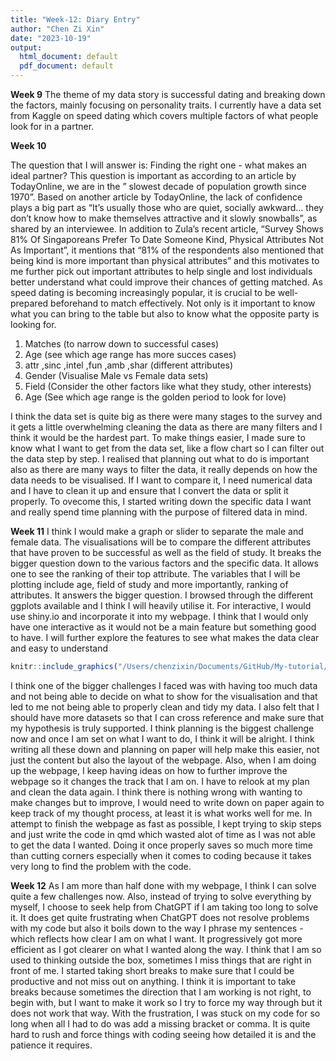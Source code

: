 ```yaml
---
title: "Week-12: Diary Entry"
author: "Chen Zi Xin"
date: "2023-10-19"
output:
  html_document: default
  pdf_document: default
---
```

**Week 9**
The theme of my data story is successful dating and breaking down the factors, mainly focusing on personality traits. I currently have a data set from Kaggle on speed dating which covers multiple factors of what people look for in a partner.	 

**Week 10**

The question that I will answer is: Finding the right one - what makes an ideal partner? This question is important as according to an article by TodayOnline, we are in the " slowest decade of population growth since 1970". Based on another article by TodayOnline, the lack of confidence plays a big part as "It’s usually those who are quiet, socially awkward... they don't know how to make themselves attractive and it slowly snowballs", as shared by an interviewee. In addition to Zula's recent article, "Survey Shows 81% Of Singaporeans Prefer To Date Someone Kind, Physical Attributes Not As Important", it mentions that "81% of the respondents also mentioned that being kind is more important than physical attributes" and this motivates to me further pick out important attributes to help single and lost individuals better understand what could improve their chances of getting matched. As speed dating is becoming increasingly popular, it is crucial to be well-prepared beforehand to match effectively. Not only is it important to know what you can bring to the table but also to know what the opposite party is looking for.

1. Matches (to narrow down to successful cases)
2. Age (see which age range has more succes cases)
3. attr ,sinc ,intel ,fun ,amb ,shar (different attributes)
4. Gender (Visualise Male vs Female data sets)
5. Field (Consider the other factors like what they study, other interests)
6. Age (See which age range is the golden period to look for love)

I think the data set is quite big as there were many stages to the survey and it gets a little overwhelming cleaning the data as there are many filters and I think it would be the hardest part. To make things easier, I made sure to know what I want to get from the data set, like a flow chart so I can filter out the data step by step. I realised that planning out what to do is important also as there are many ways to filter the data, it really depends on how the data needs to be visualised. If I want to compare it, I need numerical data and I have to clean it up and ensure that I convert the data or split it properly. To ovecome this, I started writing down the specific data I want and really spend time planning with the purpose of filtered data in mind.

**Week 11**
I think I would make a graph or slider to separate the male and female data. The visualisations will be to compare the different attributes that have proven to be successful as well as the field of study. It breaks the bigger question down to the various factors and the specific data. It allows one to see the ranking of their top attribute. The variables that I will be plotting include age, field of study and more importantly, ranking of attributes. It answers the bigger question. I browsed through the different ggplots available and I think I will heavily utilise it. For interactive, I would use shiny.io and incorporate it into my webpage. I think that I would only have one interactive as it would not be a main feature but something good to have. I will further explore the features to see what makes the data clear and easy to understand

```r
knitr::include_graphics("/Users/chenzixin/Documents/GitHub/My-tutorial/week-11/imgs/table.png")
```

I think one of the bigger challenges I faced was with having too much data and not being able to decide on what to show for the visualisation and that led to me not being able to properly clean and tidy my data. I also felt that I should have more datasets so that I can cross reference and make sure that my hypothesis is truly supported. I think planning is the biggest challenge now and once I am set on what I want to do, I think it will be alright. I think writing all these down and planning on paper will help make this easier, not just the content but also the layout of the webpage. Also, when I am doing up the webpage, I keep having ideas on how to further improve the webpage so it changes the track that I am on. I have to relook at my plan and clean the data again. I think there is nothing wrong with wanting to make changes but to improve, I would need to write down on paper again to keep track of my thought process, at least it is what works well for me. In attempt to finish the webpage as fast as possible, I kept trying to skip steps and just write the code in qmd which wasted alot of time as I was not able to get the data I wanted. Doing it once properly saves so much more time than cutting corners especially when it comes to coding because it takes very long to find the problem with the code.

**Week 12**
As I am more than half done with my webpage, I think I can solve quite a few challenges now. Also, instead of trying to solve everything by myself, I choose to seek help from ChatGPT if I am taking too long to solve it. It does get quite frustrating when ChatGPT does not resolve problems with my code but also it boils down to the way I phrase my sentences - which reflects how clear I am on what I want. It progressively got more efficient as I got clearer on what I wanted along the way. I think that I am so used to thinking outside the box, sometimes I miss things that are right in front of me. I started taking short breaks to make sure that I could be productive and not miss out on anything. I think it is important to take breaks because sometimes the direction that I am working is not right, to begin with, but I want to make it work so I try to force my way through but it does not work that way. With the frustration, I was stuck on my code for so long when all I had to do was add a missing bracket or comma. It is quite hard to rush and force things with coding seeing how detailed it is and the patience it requires.
